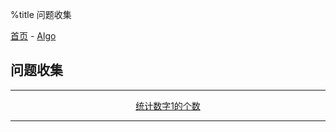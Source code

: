 %title 问题收集

[[../../../index|首页]] - [[../index|Algo]]
==问题收集==
----
<center>
[[number_count|统计数字1的个数]]
</center>
----
